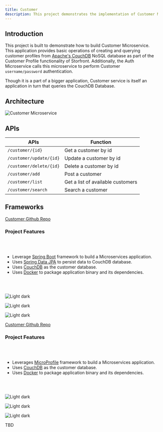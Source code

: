 ```yaml
---
title: Customer
description: This project demonstrates the implementation of Customer Microservice
---
```


## Introduction

This project is built to demonstrate how to build Customer Microservice. This application provides basic operations of creating and querying customer profiles from [Apache's CouchDB](http://couchdb.apache.org/) NoSQL database as part of the Customer Profile functionality of Storfront. Additionally, the Auth Microservice calls this microservice to perform Customer `username/password` authentication.

Though it is a part of a bigger application, Customer service is itself an application in turn that queries the CouchDB Database.

## Architecture

![Customer Microservice](../../images/customer.png)

## APIs

| APIs                       | Function                          |
| -------------------------- | --------------------------------- |
| `/customer/{id}`           | Get a customer by id              |
| `/customer/update/{id}`    | Update a customer by id           |
| `/customer/delete/{id}`    | Delete a customer by id           |
| `/customer/add`            | Post a customer                   |
| `/customer/list`           | Get a list of available customers |
| `/customer/search`         | Search a customer                 |

## Frameworks

<Tabs>

<Tab label="SpringBoot">

[Customer Github Repo](https://github.com/ibm-garage-ref-storefront/customer-ms-spring)

### Project Features

<br/><br/>

- Leverage [Spring Boot](https://projects.spring.io/spring-boot/) framework to build a Microservices application.
- Uses [Spring Data JPA](http://projects.spring.io/spring-data-jpa/) to persist data to CouchDB database.
- Uses [CouchDB](http://couchdb.apache.org/) as the customer database.
- Uses [Docker](https://docs.docker.com/) to package application binary and its dependencies.

<br/><br/>

<Row>
  <Column colMd={3} colLg={4} noGutterSm>
    <ImageCard
      title="Deploy the app locally"
      titleColor="light"
      aspectRatio="1:1"
      href="https://github.com/ibm-garage-ref-storefront/customer-ms-spring/blob/master/README.md"
      actionIcon="arrowRight"
      subTitleColor="light"
      subTitle="Appsody"
      >

![Light dark](./images/local_run.jpg)

  </ImageCard>
  </Column>
  <Column colMd={3} colLg={4} noGutterSm>
    <ImageCard
      title="Deploy the app to Openshift 4.3"
      titleColor="light"
      aspectRatio="1:1"
      href="/"
      actionIcon="arrowRight"
      subTitleColor="light"
      subTitle="Appsody"
      >

![Light dark](./images/redhat_openshift.jpg)

  </ImageCard>
  </Column>
  <Column colMd={3} colLg={4} noGutterSm>
    <ImageCard
      title="Deploy the app using CP4Apps"
      titleColor="light"
      aspectRatio="1:1"
      href="/"
      actionIcon="arrowRight"
      subTitleColor="light"
      subTitle="CP4Apps"
      >

![Light dark](./images/cloud-pak-for-applications.jpg)

  </ImageCard>
  </Column>
</Row>

</Tab>

<Tab label="OpenLiberty">

[Customer Github Repo](https://github.com/ibm-garage-ref-storefront/customer-ms-spring)

### Project Features

<br/><br/>

- Leverages [MicroProfile](https://microprofile.io/) framework to build a Microservices application.
- Uses [CouchDB](http://couchdb.apache.org/) as the customer database.
- Uses [Docker](https://docs.docker.com/) to package application binary and its dependencies.

<br/><br/>

<Row>
  <Column colMd={3} colLg={4} noGutterSm>
    <ImageCard
      title="Deploy the app locally"
      titleColor="light"
      aspectRatio="1:1"
      href="https://github.com/ibm-garage-ref-storefront/customer-ms-openliberty/blob/master/README.md"
      actionIcon="arrowRight"
      subTitleColor="light"
      subTitle="Appsody"
      >

![Light dark](./images/local_run.jpg)

  </ImageCard>
  </Column>
  <Column colMd={3} colLg={4} noGutterSm>
    <ImageCard
      title="Deploy the app to Openshift 4.3"
      titleColor="light"
      aspectRatio="1:1"
      href="/"
      actionIcon="arrowRight"
      subTitleColor="light"
      subTitle="Appsody"
      >

![Light dark](./images/redhat_openshift.jpg)

  </ImageCard>
  </Column>
  <Column colMd={3} colLg={4} noGutterSm>
    <ImageCard
      title="Deploy the app using CP4Apps"
      titleColor="light"
      aspectRatio="1:1"
      href="/"
      actionIcon="arrowRight"
      subTitleColor="light"
      subTitle="CP4Apps"
      >

![Light dark](./images/cloud-pak-for-applications.jpg)

  </ImageCard>
  </Column>
</Row>

</Tab>

<Tab label="Quarkus">

TBD

</Tab>

</Tabs>

